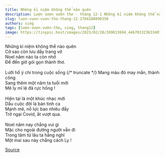 ```yaml
---
title: Những kỉ niệm không thể nào quên
description: Lượn vượn vườn thơ - tháng 12-1 Những kỉ niệm không thể nào quên Cớ sao còn lưu dầy trang vở
slug: luon-vuon-vuon-tho-thang-12-1704188090350
authors: sieg
tags: [lượn-vượn-vườn-thơ, sieg, thang12]
image: https://tinypic.host/images/2023/02/28/269813694_446701323633407_3257406677884246034_n.th.jpg
---
```


Những kỉ niệm không thể nào quên\
Cớ sao còn lưu dầy trang vở\
Noel năm nào ta còn nhớ\
Để đến giờ gói gọn thành thơ.\
\
Lưỡi hổ ý chí trong cuộc sống
{/* truncate */}
Mang màu đỏ may mắn, thành công\
Sang thêm một năm ta tuổi mới\
Mê ly mĩ lệ đã rực hồng !\
\
Hiện tại là một khúc nhạc mới\
Dẫu cuộc đời là bản tình ca\
Mạnh mẽ, nỗ lực bao nhiêu đấy\
Trở ngại Covid, ắt vượt qua.\
\
Noel năm nay chẳng vui gì\
Mặc cho ngoài đường người vẫn đi\
Trong tâm từ lâu ta hằng nghĩ\
Một mai sau này chẳng cách Ly !

[Source](https://www.facebook.com/ape.poem/posts/pfbid017Db7GsyyS5UXhAGF3Yj9ZLwrz2YDpCoCcCqEgED33TGqvALZNiyyeYFNiUSyomAl)
